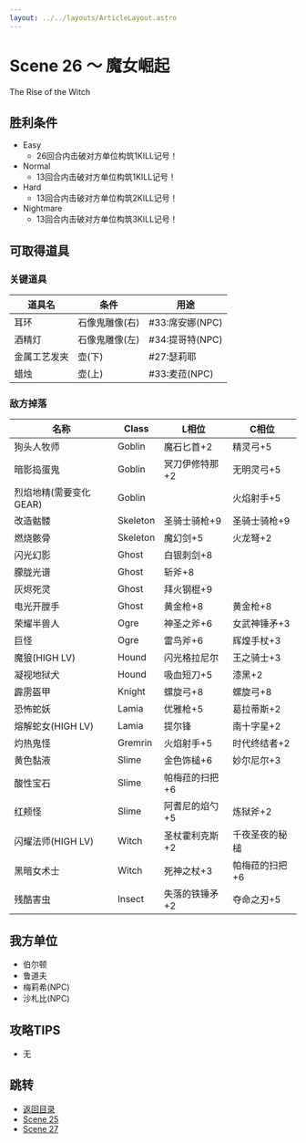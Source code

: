 ```yaml
---
layout: ../../layouts/ArticleLayout.astro
---
```

# Scene 26 ～ 魔女崛起  

The Rise of the Witch

## 胜利条件 

- Easy
  - 26回合内击破对方单位构筑1KILL记号！
- Normal
  - 13回合内击破对方单位构筑1KILL记号！
- Hard
  - 13回合内击破对方单位构筑2KILL记号！
- Nightmare
  - 13回合内击破对方单位构筑3KILL记号！

## 可取得道具 

### 关键道具

|道具名|条件|用途|
|---|---|---|
|耳环|石像鬼雕像(右)|#33:席安娜(NPC)|
|酒精灯|石像鬼雕像(左)|#34:提哥特(NPC)|
|金属工艺发夹|壶(下)|#27:瑟莉耶|
|蜡烛|壶(上)|#33:麦菈(NPC)|

### 敌方掉落

|名称|Class|L相位|C相位|
|---|---|---|---|
|狗头人牧师|Goblin|魔石匕首+2|精灵弓+5|
|暗影捣蛋鬼|Goblin|冥刀伊修特那+2|无明灵弓+5|
|烈焰地精(需要变化GEAR)|Goblin||火焰射手+5|
|改造骷髅|Skeleton|圣骑士骑枪+9|圣骑士骑枪+9|
|燃烧骸骨|Skeleton|魔幻剑+5|火龙弩+2|
|闪光幻影|Ghost|白银刺剑+8||
|朦胧光谱|Ghost|斩斧+8||
|灰烬死灵|Ghost|拜火钢棍+9||
|电光开膛手|Ghost|黄金枪+8|黄金枪+8|
|荣耀半兽人|Ogre|神圣之斧+6|女武神锤矛+3|
|巨怪|Ogre|雷鸟斧+6|辉煌手杖+3|
|魔狼(HIGH LV)|Hound|闪光格拉尼尔|王之骑士+3|
|凝视地狱犬|Hound|吸血短刀+5|漆黑+2|
|霹雳盔甲|Knight|螺旋弓+8|螺旋弓+8|
|恐怖蛇妖|Lamia|优雅枪+5|葛拉蒂斯+2|
|熔解蛇女(HIGH LV)|Lamia|提尔锋|南十字星+2|
|灼热鬼怪|Gremrin|火焰射手+5|时代终结者+2|
|黄色黏液|Slime|金色饰槌+6|妙尔尼尔+3|
|酸性宝石|Slime|帕梅菈的扫把+6||
|红颊怪|Slime|阿耆尼的焰勺+5|炼狱斧+2|
|闪耀法师(HIGH LV)|Witch|圣杖霍利克斯+2|千夜圣夜的秘槌|
|黑暗女术士|Witch|死神之杖+3|帕梅菈的扫把+6|
|残酷害虫|Insect|失落的铁锤矛+2|夺命之刃+5|

## 我方单位 

- 伯尔顿
- 鲁道夫
- 梅莉希(NPC)
- 沙札比(NPC)

## 攻略TIPS 

- 无

## 跳转

- [返回目录](../maria)
- [Scene 25](./1-25)
- [Scene 27](./1-27)